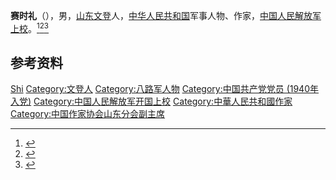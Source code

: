 '''赛时礼'''（{{bd|1919年||2001年|}}），男，[[山东|山东]][[文登县|文登]]人，[[中华人民共和国|中华人民共和国]]军事人物、作家，[[中国人民解放军上校|中国人民解放军上校]]。<ref>{{Cite book|title=二十世纪中国名人辞典|author=蔡开松, 于信凤主编; 曾卓明, 周溯源, 赵书刚副主编|publisher=辽宁人民出版社|year=1991|isbn=|location=沈阳|pages=}}</ref><ref>{{Cite book|title=中国文学家辞典 • 现代第二分册|author=北京语言学院《中国文学家辞典》编委会编|publisher=四川人民出版社|year=1982|isbn=|location=成都|pages=}}</ref><ref>{{Cite book|title=中国文学大辞典 • 第八卷|author=马良春, 李福田总主编|publisher=天津人民出版社|year=1991|isbn=|location=天津|pages=}}</ref>

== 参考资料 ==
{{reflist}}

{{中国人物小作品}}

{{Authority control}}
{{DEFAULTSORT:Sai赛}}
[[Category:赛姓|Shi]]
[[Category:文登人|Category:文登人]]
[[Category:八路军人物|Category:八路军人物]]
[[Category:中国共产党党员_(1940年入党)|Category:中国共产党党员 (1940年入党)]]
[[Category:中国人民解放军开国上校|Category:中国人民解放军开国上校]]
[[Category:中華人民共和國作家|Category:中華人民共和國作家]]
[[Category:中国作家协会山东分会副主席|Category:中国作家协会山东分会副主席]]